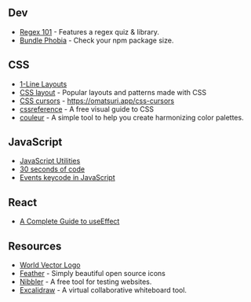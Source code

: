 ## Dev

- [Regex 101](https://regex101.com/) - Features a regex quiz & library.
- [Bundle Phobia](https://bundlephobia.com/) - Check your npm package size.

## CSS

- [1-Line Layouts](http://1linelayouts.glitch.me/)
- [CSS layout](https://csslayout.io/) - Popular layouts and patterns made with CSS
- [CSS cursors](https://omatsuri.app/css-cursors) - https://omatsuri.app/css-cursors
- [cssreference](https://cssreference.io/) - A free visual guide to CSS
- [couleur](https://couleur.io/) - A simple tool to help you create harmonizing color palettes.

## JavaScript

- [JavaScript Utilities](https://1loc.dev)
- [30 seconds of code](https://www.30secondsofcode.org/list/p/1)
- [Events keycode in JavaScript](https://omatsuri.app/events-keycode)

## React

- [A Complete Guide to useEffect](https://overreacted.io/a-complete-guide-to-useeffect/)

## Resources

- [World Vector Logo](https://worldvectorlogo.com/)
- [Feather](https://feathericons.com) - Simply beautiful open source icons
- [Nibbler](https://nibbler.silktide.com/) - A free tool for testing websites.
- [Excalidraw](https://excalidraw.com) - A virtual collaborative whiteboard tool.
